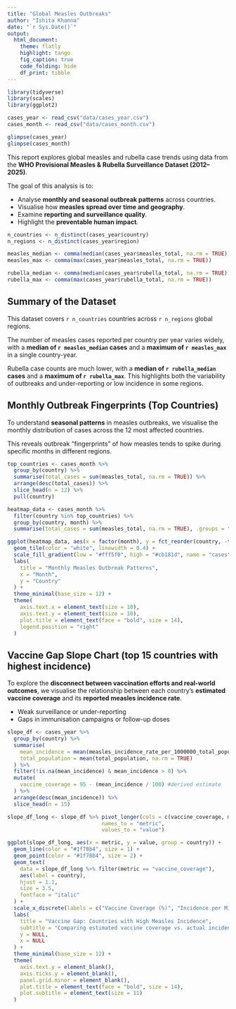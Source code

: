 ```yaml
---
title: "Global Measles Outbreaks"
author: "Ishita Khanna"
date: "`r Sys.Date()`"
output:
  html_document:
    theme: flatly
    highlight: tango
    fig_caption: true
    code_folding: hide
    df_print: tibble
---
```


```r
library(tidyverse)
library(scales)
library(ggplot2)
```

```r
cases_year <- read_csv("data/cases_year.csv")
cases_month <- read_csv("data/cases_month.csv")

glimpse(cases_year)
glimpse(cases_month)
```

This report explores global measles and rubella case trends using data from the **WHO Provisional Measles & Rubella Surveillance Dataset (2012–2025)**.

The goal of this analysis is to:

 - Analyse **monthly and seasonal outbreak patterns** across countries.
- Visualise how **measles spread over time and geography**.
- Examine **reporting and surveillance quality**.
- Highlight the **preventable human impact**.

```r
n_countries <- n_distinct(cases_year$country)
n_regions <- n_distinct(cases_year$region)

measles_median <- comma(median(cases_year$measles_total, na.rm = TRUE))
measles_max <- comma(max(cases_year$measles_total, na.rm = TRUE))

rubella_median <- comma(median(cases_year$rubella_total, na.rm = TRUE))
rubella_max <- comma(max(cases_year$rubella_total, na.rm = TRUE))
```

## Summary of the Dataset

This dataset covers `r n_countries` countries across `r n_regions` global regions. 

The number of measles cases reported per country per year varies widely, with a **median of `r measles_median` cases** and a **maximum of `r measles_max`** in a single country-year. 

Rubella case counts are much lower, with a **median of `r rubella_median` cases** and a **maximum of `r rubella_max`**. This highlights both the variability of outbreaks and under-reporting or low incidence in some regions.

## Monthly Outbreak Fingerprints (Top Countries)

To understand **seasonal patterns** in measles outbreaks, we visualise the monthly distribution of cases across the 12 most affected countries.

This reveals outbreak "fingerprints" of how measles tends to spike during specific months in different regions.

```r
top_countries <- cases_month %>%
  group_by(country) %>%
  summarise(total_cases = sum(measles_total, na.rm = TRUE)) %>%
  arrange(desc(total_cases)) %>%
  slice_head(n = 12) %>%
  pull(country)

heatmap_data <- cases_month %>%
  filter(country %in% top_countries) %>%
  group_by(country, month) %>%
  summarise(total_cases = sum(measles_total, na.rm = TRUE), .groups = "drop")

ggplot(heatmap_data, aes(x = factor(month), y = fct_reorder(country, -total_cases), fill = total_cases)) +
  geom_tile(color = "white", linewidth = 0.4) +
  scale_fill_gradient(low = "#fff5f0", high = "#cb181d", name = "cases") +
  labs(
    title = "Monthly Measles Outbreak Patterns",
    x = "Month",
    y = "Country"
  ) +
  theme_minimal(base_size = 12) +
  theme(
    axis.text.x = element_text(size = 10),
    axis.text.y = element_text(size = 10),
    plot.title = element_text(face = "bold", size = 14),
    legend.position = "right"
  )
```

## Vaccine Gap Slope Chart (top 15 countries with highest incidence)

To explore the **disconnect between vaccination efforts and real-world outcomes**, we visualise the relationship between each country's **estimated vaccine coverage** and its **reported measles incidence rate**.

- Weak surveillance or under-reporting  
- Gaps in immunisation campaigns or follow-up doses  

```r
slope_df <- cases_year %>%
  group_by(country) %>%
  summarise(
    mean_incidence = mean(measles_incidence_rate_per_1000000_total_population, na.rm = TRUE),
    total_population = mean(total_population, na.rm = TRUE)
  ) %>%
  filter(!is.na(mean_incidence) & mean_incidence > 0) %>%
  mutate(
    vaccine_coverage = 95 - (mean_incidence / 100) #derived estimate
  ) %>%
  arrange(desc(mean_incidence)) %>%
  slice_head(n = 15) 
```

```r
slope_df_long <- slope_df %>% pivot_longer(cols = c(vaccine_coverage, mean_incidence),
                              names_to = "metric",
                              values_to = "value")
```

```r
ggplot(slope_df_long, aes(x = metric, y = value, group = country)) +
  geom_line(color = "#1f78b4", size = 1) +
  geom_point(color = "#1f78b4", size = 2) +
  geom_text(
    data = slope_df_long %>% filter(metric == "vaccine_coverage"),
    aes(label = country),
    hjust = 1.1,
    size = 3.5,
    fontface = "italic"
  ) +
  scale_x_discrete(labels = c("Vaccine Coverage (%)", "Incidence per Million")) +
  labs(
    title = "Vaccine Gap: Countries with High Measles Incidence",
    subtitle = "Comparing estimated vaccine coverage vs. actual incidence rates (Top 15 countries)",
    y = NULL,
    x = NULL
  ) +
  theme_minimal(base_size = 12) +
  theme(
    axis.text.y = element_blank(),
    axis.ticks.y = element_blank(),
    panel.grid.minor = element_blank(),
    plot.title = element_text(face = "bold", size = 14),
    plot.subtitle = element_text(size = 11)
  )
```

